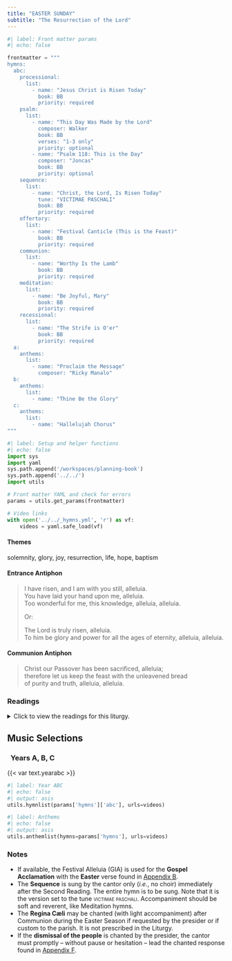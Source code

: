 ```yaml
---
title: "EASTER SUNDAY"
subtitle: "The Resurrection of the Lord"
---
```


```python
#| label: Front matter params
#| echo: false

frontmatter = """
hymns:
  abc:
    processional:
      list:
        - name: "Jesus Christ is Risen Today"
          book: BB
          priority: required
    psalm:
      list:
        - name: "This Day Was Made by the Lord"
          composer: Walker
          book: BB
          verses: "1-3 only"
          priority: optional
        - name: "Psalm 118: This is the Day"
          composer: "Joncas"
          book: BB
          priority: optional
    sequence:
      list:
        - name: "Christ, the Lord, Is Risen Today"
          tune: "VICTIMAE PASCHALI"
          book: BB
          priority: required
    offertory:
      list:
        - name: "Festival Canticle (This is the Feast)"
          book: BB
          priority: required
    communion:
      list:
        - name: "Worthy Is the Lamb"
          book: BB
          priority: required
    meditation:
      list:
        - name: "Be Joyful, Mary"
          book: BB
          priority: required
    recessional:
      list:
        - name: "The Strife is O'er"
          book: BB
          priority: required
  a:
    anthems:
      list:
        - name: "Proclaim the Message"
          composer: "Ricky Manalo"
  b:
    anthems:
      list:
        - name: "Thine Be the Glory"
  c:
    anthems:
      list:
        - name: "Hallelujah Chorus"
"""
```

```python
#| label: Setup and helper functions
#| echo: false
import sys
import yaml
sys.path.append('/workspaces/planning-book')
sys.path.append('../../')
import utils

# Front matter YAML and check for errors
params = utils.get_params(frontmatter)

# Video links
with open('../../_hymns.yml', 'r') as vf:
    videos = yaml.safe_load(vf)
```

:::  {.red}
#### **Themes**
:::

solemnity, glory, joy, resurrection, life, hope, baptism

:::  {.red}
#### **Entrance Antiphon**
:::

> I have risen, and I am with you still, alleluia.  
> You have laid your hand upon me, alleluia.  
> Too wonderful for me, this knowledge, alleluia, alleluia.  
>  
> [Or:]{.red}  
>  
> The Lord is truly risen, alleluia.  
> To him be glory and power 
> for all the ages of eternity, alleluia, alleluia.

:::  {.red}
#### **Communion Antiphon**
:::

> Christ our Passover has been sacrificed, alleluia;  
> therefore let us keep the feast with the unleavened bread  
> of purity and truth, alleluia, alleluia.  

:::: {.content-visible when-format="html"}
::: {.red}
### Readings
:::

<details>
  <summary>Click to view the readings for this liturgy.</summary>

::: {.titlered}
### &nbsp; Years A, B, C
:::

::: {.red}
#### First Reading [Acts 10:34a, 37-43]{style="float:right" .small}
:::

Peter proceeded to speak and said:  
“You know what has happened all over Judea,  
beginning in Galilee after the baptism  
that John preached,  
how God anointed Jesus of Nazareth  
with the Holy Spirit and power.  
He went about doing good  
and healing all those oppressed by the devil,  
for God was with him.  
We are witnesses of all that he did  
both in the country of the Jews and in Jerusalem.  
They put him to death by hanging him on a tree.  
This man God raised on the third day and granted that he be visible,  
not to all the people, but to us,  
the witnesses chosen by God in advance,  
who ate and drank with him after he rose from the dead.  
He commissioned us to preach to the people  
and testify that he is the one appointed by God  
as judge of the living and the dead.  
To him all the prophets bear witness,  
that everyone who believes in him  
will receive forgiveness of sins through his name.”  

***

::: {.red}
#### Responsorial Psalm [Psalm 118:1-2, 16-17, 22-23]{style="float:right" .small}
:::

**[℟.]{.red}** **This is the day the Lord has made; let us rejoice and be glad.**  
[Or:]{.red}  
**[℟.]{.red}** **Alleluia.**  

Give thanks to the LORD, for he is good,
for his mercy endures forever.
Let the house of Israel say,
“His mercy endures forever.” **[℟.]{.red}**  

“The right hand of the LORD has struck with power;  
the right hand of the LORD is exalted.  
I shall not die, but live,  
and declare the works of the LORD.” **[℟.]{.red}**  

The stone which the builders rejected  
has become the cornerstone.  
By the LORD has this been done;  
it is wonderful in our eyes. **[℟.]{.red}**  

***

::: {.red}
#### Second Reading [Colossians 3:1-4]{style="float:right" .small}
:::

Brothers and sisters:  
If then you were raised with Christ, seek what is above,  
where Christ is seated at the right hand of God.  
Think of what is above, not of what is on earth.  
For you have died, and your life is hidden with Christ in God.  
When Christ your life appears,  
then you too will appear with him in glory.  

[Or:]{.red} [1 Corinthians 5:6b-8]{style="float:right" .small}

Brothers and sisters:  
Do you not know that a little yeast leavens all the dough?  
Clear out the old yeast,  
so that you may become a fresh batch of dough,  
inasmuch as you are unleavened.  
For our paschal lamb, Christ, has been sacrificed.  
Therefore, let us celebrate the feast,  
not with the old yeast, the yeast of malice and wickedness,  
but with the unleavened bread of sincerity and truth.  

***

::: {.red}
#### Sequence: [*Victimæ paschali laudes*]{style="float:right" .small}
:::

Christians, to the Paschal Victim  
Offer your thankful praises!  
A Lamb the sheep redeems;  
Christ, who only is sinless,  
Reconciles sinners to the Father.  
Death and life have contended in that combat stupendous:  
The Prince of life, who died, reigns immortal.  
Speak, Mary, declaring  
What you saw, wayfaring.  
“The tomb of Christ, who is living,  
The glory of Jesus’ resurrection;  
bright angels attesting,  
The shroud and napkin resting.  
Yes, Christ my hope is arisen;  
to Galilee he goes before you.”  
Christ indeed from death is risen, our new life obtaining.  
Have mercy, victor King, ever reigning!  
Amen. Alleluia.  

***

::: {.red}
#### Gospel Acclamation [cf. 1 Corinthians 5:7]{style="float:right" .small}
:::

**[℟.]{.red}** **Alleluia, alleluia.**  
Christ, our paschal lamb, has been sacrificed;  
let us then feast with joy in the Lord. **[℟.]{.red}**

***

::: {.red}
#### Gospel [John 20:1-9]{style="float:right" .small}
:::

On the first day of the week,  
Mary of Magdala came to the tomb early in the morning,  
while it was still dark,  
and saw the stone removed from the tomb.  
So she ran and went to Simon Peter  
and to the other disciple whom Jesus loved, and told them,  
“They have taken the Lord from the tomb,  
and we don’t know where they put him.”  
So Peter and the other disciple went out and came to the tomb.  
They both ran, but the other disciple ran faster than Peter  
and arrived at the tomb first;  
he bent down and saw the burial cloths there, but did not go in.  
When Simon Peter arrived after him,  
he went into the tomb and saw the burial cloths there,  
and the cloth that had covered his head,  
not with the burial cloths but rolled up in a separate place.  
Then the other disciple also went in,  
the one who had arrived at the tomb first,  
and he saw and believed.  
For they did not yet understand the Scripture  
that he had to rise from the dead.  

[Or, Year A:]{.red} [Matthew 28:1-10]{style="float:right" .small .red}

After the sabbath, as the first day of the week was dawning,  
Mary Magdalene and the other Mary came to see the tomb.  
And behold, there was a great earthquake;  
for an angel of the Lord descended from heaven,  
approached, rolled back the stone, and sat upon it.  
His appearance was like lightning  
and his clothing was white as snow.  
The guards were shaken with fear of him  
and became like dead men.  
Then the angel said to the women in reply,  
“Do not be afraid!  
I know that you are seeking Jesus the crucified.  
He is not here, for he has been raised just as he said.  
Come and see the place where he lay.  
Then go quickly and tell his disciples,  
‘He has been raised from the dead,  
and he is going before you to Galilee;  
there you will see him.’  
Behold, I have told you.”  
Then they went away quickly from the tomb,  
fearful yet overjoyed,  
and ran to announce this to his disciples.  
And behold, Jesus met them on their way and greeted them.  
They approached, embraced his feet, and did him homage.  
Then Jesus said to them, “Do not be afraid.  
Go tell my brothers to go to Galilee,  
and there they will see me.”  

[Or, Year B:]{.red} [Mark 16:1-7]{style="float:right" .small .red}

When the sabbath was over,  
Mary Magdalene, Mary, the mother of James, and Salome  
bought spices so that they might go and anoint him.  
Very early when the sun had risen,  
on the first day of the week, they came to the tomb.  
They were saying to one another,  
“Who will roll back the stone for us  
from the entrance to the tomb?”  
When they looked up,  
they saw that the stone had been rolled back;  
it was very large.  
On entering the tomb they saw a young man  
sitting on the right side, clothed in a white robe,  
and they were utterly amazed.  
He said to them, “Do not be amazed!  
You seek Jesus of Nazareth, the crucified.  
He has been raised; he is not here.  
Behold the place where they laid him.  
But go and tell his disciples and Peter,   
‘He is going before you to Galilee;  
there you will see him, as he told you.’”  

[Or, Year C:]{.red} [Luke 24:1-12]{style="float:right" .small .red}

At daybreak on the first day of the week  
the women who had come from Galilee with Jesus  
took the spices they had prepared  
and went to the tomb.  
They found the stone rolled away from the tomb;  
but when they entered,  
they did not find the body of the Lord Jesus.  
While they were puzzling over this, behold,  
two men in dazzling garments appeared to them.  
They were terrified and bowed their faces to the ground.  
They said to them,  
“Why do you seek the living one among the dead?  
He is not here, but he has been raised.  
Remember what he said to you while he was still in Galilee,  
that the Son of Man must be handed over to sinners  
and be crucified, and rise on the third day.”  
And they remembered his words.  
Then they returned from the tomb  
and announced all these things to the eleven  
and to all the others.  
The women were Mary Magdalene, Joanna, and Mary the mother of James;  
the others who accompanied them also told this to the apostles,  
but their story seemed like nonsense  
and they did not believe them.  
But Peter got up and ran to the tomb,  
bent down, and saw the burial cloths alone;  
then he went home amazed at what had happened.  

[Or at afternoon or evening Mass:]{.red} [Luke 24:13-35]{style="float:right" .small .red}

That very day, the first day of the week,  
two of Jesus' disciples were going  
to a village seven miles from Jerusalem called Emmaus,  
and they were conversing about all the things that had occurred.  
And it happened that while they were conversing and debating,  
Jesus himself drew near and walked with them,  
but their eyes were prevented from recognizing him.  
He asked them,  
"What are you discussing as you walk along?"  
They stopped, looking downcast.  
One of them, named Cleopas, said to him in reply,  
"Are you the only visitor to Jerusalem  
who does not know of the things  
that have taken place there in these days?"  
And he replied to them, "What sort of things?"  
They said to him,  
"The things that happened to Jesus the Nazarene,  
who was a prophet mighty in deed and word  
before God and all the people,  
how our chief priests and rulers both handed him over  
to a sentence of death and crucified him.  
But we were hoping that he would be the one to redeem Israel;  
and besides all this,  
it is now the third day since this took place.  
Some women from our group, however, have astounded us:  
they were at the tomb early in the morning  
and did not find his body;  
they came back and reported  
that they had indeed seen a vision of angels  
who announced that he was alive.  
Then some of those with us went to the tomb  
and found things just as the women had described,  
but him they did not see."  
And he said to them, "Oh, how foolish you are!  
How slow of heart to believe all that the prophets spoke!  
Was it not necessary that the Christ should suffer these things  
and enter into his glory?"  
Then beginning with Moses and all the prophets,  
he interpreted to them what referred to him  
in all the Scriptures.  
As they approached the village to which they were going,  
he gave the impression that he was going on farther.  
But they urged him, "Stay with us,  
for it is nearly evening and the day is almost over."  
So he went in to stay with them.  
And it happened that, while he was with them at table,  
he took bread, said the blessing,  
broke it, and gave it to them.  
With that their eyes were opened and they recognized him,  
but he vanished from their sight.  
Then they said to each other,  
"Were not our hearts burning within us  
while he spoke to us on the way and opened the Scriptures to us?"  
So they set out at once and returned to Jerusalem  
where they found gathered together  
the eleven and those with them who were saying,  
"The Lord has truly been raised and has appeared to Simon!"  
Then the two recounted  
what had taken place on the way  
and how he was made known to them in the breaking of bread.  

::: {.centered}
{{< var symbols.cross >}} &nbsp; {{< var symbols.cross >}} &nbsp; {{< var symbols.cross >}}
:::

</details>
::::

::: {.red}
## Music Selections
:::

::: {.titlered}
### &nbsp; Years A, B, C
:::
{{< var text.yearabc >}}

```python
#| label: Year ABC
#| echo: false
#| output: asis
utils.hymnlist(params['hymns']['abc'], urls=videos)
```


```python
#| label: Anthems
#| echo: false
#| output: asis
utils.anthemlist(hymns=params['hymns'], urls=videos)
```

::: {.red}
### Notes
:::

* If available, the Festival Alleluia (GIA) is used for the **Gospel Acclamation** with the **Easter** verse found in [Appendix B](../appendices/B-festival-alleluia.qmd).
* The **Sequence** is sung by the cantor only (*i.e.*, no choir) immediately after the Second Reading. The entire hymn is to be sung. Note that it is the version set to the tune <span style="font-variant:small-caps">victimae paschali</span>. Accompaniment should be soft and reverent, like Meditation hymns.
* The **Regina Cæli** may be chanted (with light accompaniment) after Communion during the Easter Season if requested by the presider or if custom to the parish. It is not prescribed in the Liturgy.
* If the **dismissal of the people** is chanted by the presider, the cantor must promptly – without pause or hesitation – lead the chanted response found in [Appendix F](../appendices/F-easter-dismissal.qmd).